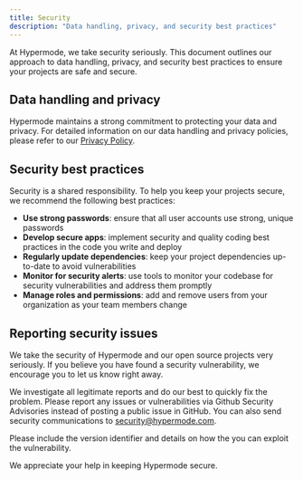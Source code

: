 ```yaml
---
title: Security
description: "Data handling, privacy, and security best practices"
---
```


At Hypermode, we take security seriously. This document outlines our approach to
data handling, privacy, and security best practices to ensure your projects are
safe and secure.

## Data handling and privacy

Hypermode maintains a strong commitment to protecting your data and privacy. For
detailed information on our data handling and privacy policies, please refer to
our [Privacy Policy](https://hypermode.com/privacy).

## Security best practices

Security is a shared responsibility. To help you keep your projects secure, we
recommend the following best practices:

- **Use strong passwords**: ensure that all user accounts use strong, unique
  passwords
- **Develop secure apps**: implement security and quality coding best practices
  in the code you write and deploy
- **Regularly update dependencies**: keep your project dependencies up-to-date
  to avoid vulnerabilities
- **Monitor for security alerts**: use tools to monitor your codebase for
  security vulnerabilities and address them promptly
- **Manage roles and permissions**: add and remove users from your organization
  as your team members change

## Reporting security issues

We take the security of Hypermode and our open source projects very seriously.
If you believe you have found a security vulnerability, we encourage you to let
us know right away.

We investigate all legitimate reports and do our best to quickly fix the
problem. Please report any issues or vulnerabilities via Github Security
Advisories instead of posting a public issue in GitHub. You can also send
security communications to security@hypermode.com.

Please include the version identifier and details on how the you can exploit the
vulnerability.

We appreciate your help in keeping Hypermode secure.
